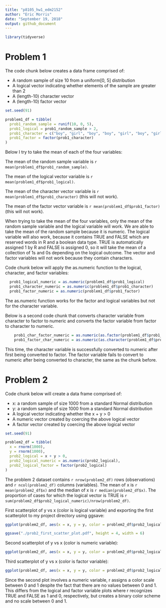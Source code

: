 ```yaml
---
title: "p8105_hw1_edm2152"
author: "Eric Morris"
date: "September 19, 2018"
output: github_document
---
```


```r

library(tidyverse)

```

# Problem 1 

The code chunk below creates a data frame comprised of: 

  * A random sample of size 10 from a uniform[0, 5] distribution
  * A logical vector indicating whether elements of the sample are greater than 2
  * A (length-10) character vector
  * A (length-10) factor vector

```r
set.seed(91)

problem1_df = tibble(
  prob1_random_sample = runif(10, 0, 5),
  prob1_logical = prob1_random_sample > 2,
  prob1_character = c("boy", "girl", "boy", "boy", "girl", "boy", "girl", "boy", "girl", "boy"),
  prob1_factor = factor(prob1_character)
)
```

Below I try to take the mean of each of the four variables:

The mean of the random sample variable is `r mean(problem1_df$prob1_random_sample)`.

The mean of the logical vector variable is `r mean(problem1_df$prob1_logical)`.

The mean of the character vector variable is `r mean(problem1_df$prob1_character)` (this will not work).

The mean of the factor vector variable is `r mean(problem1_df$prob1_factor)` (this will not work).

When trying to take the mean of the four variables, only the mean of the random sample variable and the logical variable will work. We are able to take the mean of the random sample because it is numeric. The logical variable will also work, because it contains TRUE and FALSE which are reserved words in R and a boolean data type. TRUE is automatically assigned 1 by R and FALSE is assigned 0, so it will take the mean of a collection of 1s and 0s depending on the logical outcome. The vector and factor variables will not work because they contain characters. 

Code chunk below will apply the as.numeric function to the logical, character, and factor variables: 

```r
  prob1_logical_numeric = as.numeric(problem1_df$prob1_logical) 
  prob1_character_numeric = as.numeric(problem1_df$prob1_character)
  prob1_factor_numeric = as.numeric(problem1_df$prob1_factor)
```

The as.numeric function works for the factor and logical variables but not for the character variable. 

Below is a second code chunk that converts character variable from character to factor to numeric and converts the factor variable from factor to character to numeric.

```r
    prob1_char_factor_numeric = as.numeric(as.factor(problem1_df$prob1_character))
    prob1_factor_char_numeric = as.numeric(as.character(problem1_df$prob1_factor))
```

This time, the character variable is successfully converted to numeric after first being converted to factor. The factor variable fails to convert to numeric after being converted to character, the same as the chunk before. 

# Problem 2

Code chunk below will create a data frame comprised of:

  * x: a random sample of size 1000 from a standard Normal distribution
  * y: a random sample of size 1000 from a standard Normal distribution
  * A logical vector indicating whether the x + y > 0
  * A numeric vector created by coercing the above logical vector
  * A factor vector created by coercing the above logical vector

```r
set.seed(91)

problem2_df = tibble(
  x = rnorm(1000),
  y = rnorm(1000),
  prob2_logical = x + y > 0,
  prob2_logical_numeric = as.numeric(prob2_logical),
  prob2_logical_factor = factor(prob2_logical)
)
```

The problem 2 dataset contains `r nrow(problem2_df)` rows (observations) and `r ncol(problem2_df)` columns (variables). The mean of x is `r mean(problem2_df$x)` and the median of x is `r median(problem2_df$x)`. The proportion of cases for which the logical vector is TRUE is `r sum(problem2_df$prob2_logical_numeric)/nrow(problem2_df)`. 

First scatterplot of y vs x (color is logical variable) and exporting the first scatterplot to my project directory using ggsave:

```r
ggplot(problem2_df, aes(x = x, y = y, color = problem2_df$prob2_logical)) + geom_point()

ggsave("./prob2_first_scatter_plot.pdf", height = 4, width = 6)
```


Second scatterplot of y vs x (color is numeric variable):

```r
ggplot(problem2_df, aes(x = x, y = y, color = problem2_df$prob2_logical_numeric)) + geom_point()
```

Third scatterplot of y vs x (color is factor variable):

```r
ggplot(problem2_df, aes(x = x, y = y, color = problem2_df$prob2_logical_factor)) + geom_point()
```


Since the second plot involves a numeric variable, r assigns a color scale between 0 and 1 despite the fact that there are no values between 0 and 1. This differs from the logical and factor variable plots where r recognizes TRUE and FALSE as 1 and 0, respectively, but creates a binary color scheme and no scale between 0 and 1. 

